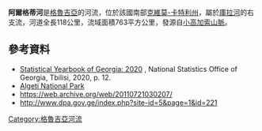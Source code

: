 {{More footnotes needed|time=2021-04-13T14:55:21+00:00}}
{{coord|41.3821|N|45.0438|E|display=title}}

'''阿爾格蒂河'''是[[格魯吉亞|格魯吉亞]]的河流，位於該國南部[[克維莫-卡特利州|克維莫-卡特利州]]，屬於[[庫拉河|庫拉河]]的右支流，河道全長118公里，流域面積763平方公里，發源自[[小高加索山脈|小高加索山脈]]。

==參考資料==
* [https://www.geostat.ge/media/35685/Yearbook_2020.pdf Statistical Yearbook of Georgia: 2020] {{Wayback|url=https://www.geostat.ge/media/35685/Yearbook_2020.pdf |date=20210413094204 }}, National Statistics Office of Georgia, Tbilisi, 2020, p. 12.
* [http://www.dpa.gov.ge/index.php?site-id=5&page=1&id=221 Algeti National Park] {{Wayback|url=http://www.dpa.gov.ge/index.php?site-id=5&page=1&id=221 |date=20110721030207 }}
* https://web.archive.org/web/20110721030207/
* http://www.dpa.gov.ge/index.php?site-id=5&page=1&id=221 {{Wayback|url=http://www.dpa.gov.ge/index.php?site-id=5&page=1&id=221 |date=20110721030207 }}

{{Georgia-geo-stub}}
[[Category:格魯吉亞河流|Category:格魯吉亞河流]]